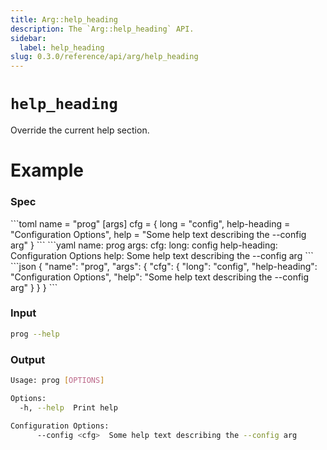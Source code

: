 ```yaml
---
title: Arg::help_heading
description: The `Arg::help_heading` API.
sidebar:
  label: help_heading
slug: 0.3.0/reference/api/arg/help_heading
---
```



# `help_heading` <LinkButton href="https://docs.rs/clap/latest/clap/struct.Arg.html#method.help_heading" icon="open-book" variant="minimal" />

<Badge text="since 0.1.0" size="small" />

Override the current help section.

# Example

### Spec

<Tabs syncKey="format">
  <TabItem label="TOML">
    ```toml
    name = "prog"
    [args]
    cfg = { long = "config", help-heading = "Configuration Options", help = "Some help text describing the --config arg" }
    ```
  </TabItem>

  <TabItem label="YAML">
    ```yaml
    name: prog
    args:
      cfg:
        long: config
        help-heading: Configuration Options
        help: Some help text describing the --config arg
    ```
  </TabItem>

  <TabItem label="JSON">
    ```json
    {
      "name": "prog",
      "args": {
        "cfg": {
          "long": "config",
          "help-heading": "Configuration Options",
          "help": "Some help text describing the --config arg"
        }
      }
    }
    ```
  </TabItem>
</Tabs>

### Input

```bash
prog --help
```

### Output

```bash
Usage: prog [OPTIONS]

Options:
  -h, --help  Print help

Configuration Options:
      --config <cfg>  Some help text describing the --config arg
```
